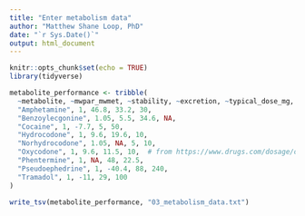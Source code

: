 ```yaml
---
title: "Enter metabolism data"
author: "Matthew Shane Loop, PhD"
date: "`r Sys.Date()`"
output: html_document
---
```


```r
knitr::opts_chunk$set(echo = TRUE)
library(tidyverse)
```

```r
metabolite_performance <- tribble(
  ~metabolite, ~mwpar_mwmet, ~stability, ~excretion, ~typical_dose_mg,
  "Amphetamine", 1, 46.8, 33.2, 30,
  "Benzoylecgonine", 1.05, 5.5, 34.6, NA,
  "Cocaine", 1, -7.7, 5, 50,
  "Hydrocodone", 1, 9.6, 19.6, 10,
  "Norhydrocodone", 1.05, NA, 5, 10,
  "Oxycodone", 1, 9.6, 11.5, 10,  # from https://www.drugs.com/dosage/oxycodone.html
  "Phentermine", 1, NA, 48, 22.5,
  "Pseudoephedrine", 1, -40.4, 88, 240,
  "Tramadol", 1, -11, 29, 100
)

write_tsv(metabolite_performance, "03_metabolism_data.txt")
```

